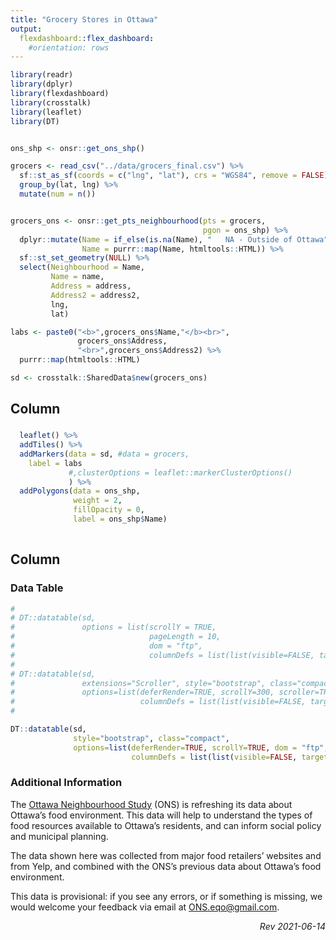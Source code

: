 ```yaml
---
title: "Grocery Stores in Ottawa"
output: 
  flexdashboard::flex_dashboard:
    #orientation: rows
---
```


```r

library(readr)
library(dplyr)
library(flexdashboard)
library(crosstalk)
library(leaflet)
library(DT)


ons_shp <- onsr::get_ons_shp()

grocers <- read_csv("../data/grocers_final.csv") %>%
  sf::st_as_sf(coords = c("lng", "lat"), crs = "WGS84", remove = FALSE) %>%
  group_by(lat, lng) %>%
  mutate(num = n())


grocers_ons <- onsr::get_pts_neighbourhood(pts = grocers,
                                           pgon = ons_shp) %>%
  dplyr::mutate(Name = if_else(is.na(Name), "   NA - Outside of Ottawa", Name),
                Name = purrr::map(Name, htmltools::HTML)) %>%
  sf::st_set_geometry(NULL) %>%
  select(Neighbourhood = Name,
         Name = name,
         Address = address,
         Address2 = address2,
         lng,
         lat)

labs <- paste0("<b>",grocers_ons$Name,"</b><br>",
               grocers_ons$Address,
               "<br>",grocers_ons$Address2) %>%
  purrr::map(htmltools::HTML)

sd <- crosstalk::SharedData$new(grocers_ons)
```

Column {data-height=650}
-----------------------------------------------------------------------

### 

```r

  leaflet() %>% 
  addTiles() %>% 
  addMarkers(data = sd, #data = grocers,
    label = labs
             #,clusterOptions = leaflet::markerClusterOptions()
             ) %>%
  addPolygons(data = ons_shp,
              weight = 2,
              fillOpacity = 0,
              label = ons_shp$Name)
  

```

Column {data-height=350}
-----------------------------------------------------------------------

### Data Table {data-height=700}


```r
# 
# DT::datatable(sd,
#               options = list(scrollY = TRUE,
#                              pageLength = 10,
#                              dom = "ftp",
#                              columnDefs = list(list(visible=FALSE, targets=list(5,6)))))
# 
# DT::datatable(sd,
#               extensions="Scroller", style="bootstrap", class="compact",
#               options=list(deferRender=TRUE, scrollY=300, scroller=TRUE,
#                            columnDefs = list(list(visible=FALSE, targets=list(5,6)))))
# 

DT::datatable(sd,
              style="bootstrap", class="compact",
              options=list(deferRender=TRUE, scrollY=TRUE, dom = "ftp",
                           columnDefs = list(list(visible=FALSE, targets=list(5,6)))))

```

### Additional Information

The [Ottawa Neighbourhood Study](https://www.neighbourhoodstudy.ca) (ONS) is refreshing its data about Ottawa's food environment. This data will help to understand the types of food resources available to Ottawa's residents, and can inform social policy and municipal planning.

The data shown here was collected from major food retailers' websites and from Yelp, and combined with the ONS's previous data about Ottawa's food environment.

This data is provisional: if you see any errors, or if something is missing, we would welcome your feedback via email at [ONS.eqo@gmail.com](mailto:ONS.eqo@gmail.com).

<div style="text-align: right">

*Rev 2021-06-14*

</div>